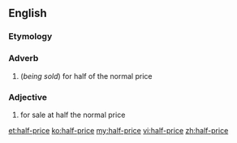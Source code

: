 ==English==

===Etymology===
{{prefix|half|price}}

===Adverb===
{{en-adv|-|head=[[half]]-[[price]]}}

# (''being sold'') for half of the normal price

===Adjective===
{{en-adj|-|head=[[half]]-[[price]]}}

# {{context|of a product}} for sale at half the normal price

[[et:half-price]]
[[ko:half-price]]
[[my:half-price]]
[[vi:half-price]]
[[zh:half-price]]